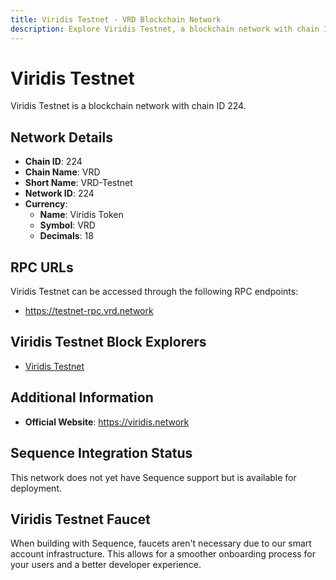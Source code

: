 ```yaml
--- 
title: Viridis Testnet - VRD Blockchain Network
description: Explore Viridis Testnet, a blockchain network with chain ID 224. Learn about its native currency, Viridis Token, and how to interact with the network.
---
```


# Viridis Testnet

Viridis Testnet is a blockchain network with chain ID 224.

## Network Details

- **Chain ID**: 224
- **Chain Name**: VRD
- **Short Name**: VRD-Testnet
- **Network ID**: 224
- **Currency**: 
  - **Name**: Viridis Token
  - **Symbol**: VRD
  - **Decimals**: 18

## RPC URLs

Viridis Testnet can be accessed through the following RPC endpoints:

- https://testnet-rpc.vrd.network

## Viridis Testnet Block Explorers

- [Viridis Testnet](https://testnet.vrd.network)

## Additional Information

- **Official Website**: https://viridis.network

## Sequence Integration Status

This network does not yet have Sequence support but is available for deployment.

## Viridis Testnet Faucet

When building with Sequence, faucets aren't necessary due to our smart account infrastructure. This allows for a smoother onboarding process for your users and a better developer experience.
